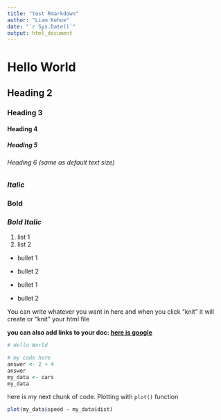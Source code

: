 ```yaml
---
title: "test Rmarkdown"
author: "Liam Kehoe"
date: "`r Sys.Date()`"
output: html_document
---
```



# Hello World
## Heading 2
### Heading 3
#### Heading 4 
##### Heading 5 
###### Heading 6 (same as default text size)

### *Italic* 
### **Bold** 
### ***Bold Italic***

1. list 1 
2. list 2 

- bullet 1 
- bullet 2 

* bullet 1
* bullet 2 

You can write whatever you want in here and when you  click "knit" it will create or "knit" your html file 

**you can also add links to your doc: [here is google](https://www.google.com)**

```r
# Hello World 

# my code here 
answer <- 2 + 4
answer 
my_data <- cars 
my_data
```

here is my next chunk of code. Plotting with `plot()` function 

```r
plot(my_data$speed ~ my_data$dist)
```


